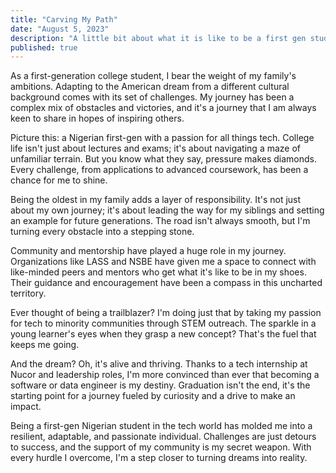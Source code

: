 ```yaml
---
title: "Carving My Path"
date: "August 5, 2023"
description: "A little bit about what it is like to be a first gen student."
published: true
---
```



As a first-generation college student, I bear the weight of my family's ambitions. Adapting to the American dream from a different cultural background comes with its set of challenges. My journey has been a complex mix of obstacles and victories, and it's a journey that I am always keen to share in hopes of  inspiring others.

Picture this: a Nigerian first-gen with a passion for all things tech. College life isn't just about lectures and exams; it's about navigating a maze of unfamiliar terrain. But you know what they say, pressure makes diamonds. Every challenge, from applications to advanced coursework, has been a chance for me to shine.

Being the oldest in my family adds a layer of responsibility. It's not just about my own journey; it's about leading the way for my siblings and setting an example for future generations. The road isn't always smooth, but I'm turning every obstacle into a stepping stone.

Community and mentorship have played a huge role in my journey. Organizations like LASS and NSBE have given me a space to connect with like-minded peers and mentors who get what it's like to be in my shoes. Their guidance and encouragement have been a compass in this uncharted territory.

Ever thought of being a trailblazer? I'm doing just that by taking my passion for tech to minority communities through STEM outreach. The sparkle in a young learner's eyes when they grasp a new concept? That's the fuel that keeps me going.

And the dream? Oh, it's alive and thriving. Thanks to a tech internship at Nucor and leadership roles, I'm more convinced than ever that becoming a software or data engineer is my destiny. Graduation isn't the end, it's the starting point for a journey fueled by curiosity and a drive to make an impact.

Being a first-gen Nigerian student in the tech world has molded me into a resilient, adaptable, and passionate individual. Challenges are just detours to success, and the support of my community is my secret weapon. With every hurdle I overcome, I'm a step closer to turning dreams into reality.






